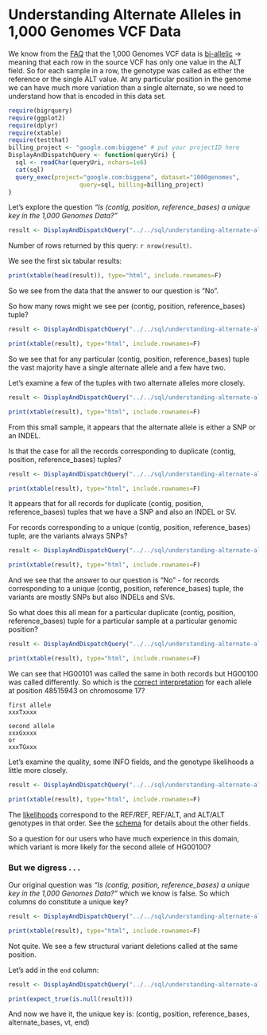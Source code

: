 <!-- R Markdown Documentation, DO NOT EDIT THE PLAIN MARKDOWN VERSION OF THIS FILE -->

<!-- Copyright 2014 Google Inc. All rights reserved. -->

<!-- Licensed under the Apache License, Version 2.0 (the "License"); -->
<!-- you may not use this file except in compliance with the License. -->
<!-- You may obtain a copy of the License at -->

<!--     http://www.apache.org/licenses/LICENSE-2.0 -->

<!-- Unless required by applicable law or agreed to in writing, software -->
<!-- distributed under the License is distributed on an "AS IS" BASIS, -->
<!-- WITHOUT WARRANTIES OR CONDITIONS OF ANY KIND, either express or implied. -->
<!-- See the License for the specific language governing permissions and -->
<!-- limitations under the License. -->

Understanding Alternate Alleles in 1,000 Genomes VCF Data
========================================================

We know from the [FAQ](http://www.1000genomes.org/faq/are-all-genotype-calls-current-release-vcf-files-bi-allelic) that the 1,000 Genomes VCF data is [bi-allelic](http://www.1000genomes.org/faq/are-all-genotype-calls-current-release-vcf-files-bi-allelic) → meaning that each row in the source VCF has only one value in the ALT field.  So for each sample in a row, the genotype was called as either the reference or the single ALT value.  At any particular position in the genome we can have much more variation than a single alternate, so we need to understand how that is encoded in this data set.

```r
require(bigrquery)
require(ggplot2)
require(dplyr)
require(xtable)
require(testthat)
billing_project <- "google.com:biggene" # put your projectID here
DisplayAndDispatchQuery <- function(queryUri) {
  sql <- readChar(queryUri, nchars=1e6)
  cat(sql)
  query_exec(project="google.com:biggene", dataset="1000genomes",
                    query=sql, billing=billing_project)  
}
```

Let’s explore the question _“Is (contig, position, reference_bases) a unique key in the 1,000 Genomes Data?”_

```r
result <- DisplayAndDispatchQuery("../../sql/understanding-alternate-alleles/chrom-pos-ref-dups.sql")
```
Number of rows returned by this query: `r nrow(result)`.

We see the first six tabular results:
```r
print(xtable(head(result)), type="html", include.rownames=F)
```
So we see from the data that the answer to our question is “No”.  

So how many rows might we see per (contig, position, reference_bases) tuple?
```r
result <- DisplayAndDispatchQuery("../../sql/understanding-alternate-alleles/count-chrom-pos-ref.sql")
```
```r
print(xtable(result), type="html", include.rownames=F)
```
So we see that for any particular (contig, position, reference_bases) tuple the vast majority have a single alternate allele and a few have two.

Let’s examine a few of the tuples with two alternate alleles more closely.
```r
result <- DisplayAndDispatchQuery("../../sql/understanding-alternate-alleles/three-chrom-pos-ref-dups.sql")
```
```r
print(xtable(result), type="html", include.rownames=F)
```
From this small sample, it appears that the alternate allele is either a SNP or an INDEL.  

Is that the case for all the records corresponding to duplicate (contig, position, reference_bases) tuples?  
```r
result <- DisplayAndDispatchQuery("../../sql/understanding-alternate-alleles/count-by-var-type-chrom-pos-ref-dups.sql")
```
```r
print(xtable(result), type="html", include.rownames=F)
```
It appears that for all records for duplicate (contig, position, reference_bases) tuples that we have a SNP and also an INDEL or SV.  

For records corresponding to a unique (contig, position, reference_bases) tuple, are the variants always SNPs?
```r
result <- DisplayAndDispatchQuery("../../sql/understanding-alternate-alleles/count-by-var-type-chrom-pos-ref-singles.sql")
```
```r
print(xtable(result), type="html", include.rownames=F)
```
And we see that the answer to our question is “No” - for records corresponding to a unique (contig, position, reference_bases) tuple, the variants are mostly SNPs but also INDELs and SVs.

So what does this all mean for a particular duplicate (contig, position, reference_bases) tuple for a particular sample at a particular genomic position?
```r
result <- DisplayAndDispatchQuery("../../sql/understanding-alternate-alleles/sample-chrom-pos-ref-dups.sql")
```
```r
print(xtable(result), type="html", include.rownames=F)
```
We can see that HG00101 was called the same in both records but HG00100 was called differently.  So which is the [correct interpretation](http://vcftools.sourceforge.net/VCF-poster.pdf) for each allele at position 48515943 on chromosome 17?
```
first allele
xxxTxxxx

second allele
xxxGxxxx
or
xxxTGxxx
```
Let’s examine the quality, some INFO fields, and the genotype likelihoods a little more closely.
```r
result <- DisplayAndDispatchQuery("../../sql/understanding-alternate-alleles/sample-likelihood.sql")
```
```r
print(xtable(result), type="html", include.rownames=F)
```
The [likelihoods](http://faculty.washington.edu/browning/beagle/intro-to-vcf.html) correspond to the REF/REF, REF/ALT, and ALT/ALT genotypes in that order.  See the [schema](https://bigquery.cloud.google.com/table/google.com:biggene:1000genomes.variants1kG?pli=1) for details about the other fields.

So a question for our users who have much experience in this domain, which variant is more likely for the second allele of HG00100?

### But we digress . . . 

Our original question was _“Is (contig, position, reference_bases) a unique key in the 1,000 Genomes Data?”_ which we know is false.  So which columns do constitute a unique key?

```r
result <- DisplayAndDispatchQuery("../../sql/understanding-alternate-alleles/not-quite-unique-key.sql")
```

```r
print(xtable(result), type="html", include.rownames=F)
```
Not quite.  We see a few structural variant deletions called at the same position.

Let's add in the `end` column:
```r
result <- DisplayAndDispatchQuery("../../sql/understanding-alternate-alleles/unique-key.sql")
```

```r
print(expect_true(is.null(result)))
```

And now we have it, the unique key is: (contig, position, reference_bases, alternate_bases, vt, end)